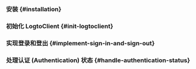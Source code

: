 

<PythonGuideTip />

### 安装 \{#installation}

<Installation />

### 初始化 LogtoClient \{#init-logtoclient}

<InitLogtoClient />

### 实现登录和登出 \{#implement-sign-in-and-sign-out}

<ImplementSignInAndSignOutRoutes />

### 处理认证 (Authentication) 状态 \{#handle-authentication-status}

<HandleAuthenticationStatus />

<Checkpoint />
